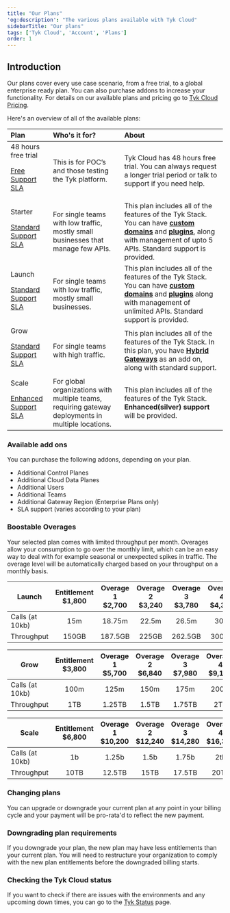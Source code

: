 ```yaml
---
title: "Our Plans"
'og:description': "The various plans available with Tyk Cloud"
sidebarTitle: "Our plans"
tags: ['Tyk Cloud', 'Account', 'Plans']
order: 1
---
```



## Introduction

Our plans cover every use case scenario, from a free trial, to a global enterprise ready plan. You can also purchase addons to increase your functionality. For details on our available plans and pricing go to [Tyk Cloud Pricing](https://tyk.io/price-comparison/).

Here's an overview of all of the available plans:

| **Plan**          | **Who's it for?**                                                                   | **About**                                                                                                                                                                                                                                                                                                                                         |
| :----------------- | :----------------------------------------------------------------------------------- | :------------------------------------------------------------------------------------------------------------------------------------------------------------------------------------------------------------------------------------------------------------------------------------------------------------------------------------------------- |
| 48 hours free trial <p>[Free Support SLA](/5.6/frequently-asked-questions/sla-policies)</p> | This is for POC’s and those testing the Tyk platform. | Tyk Cloud has 48 hours free trial. You can always request a longer trial period or talk to support if you need help. |
| Starter <p>[Standard Support SLA](/5.6/frequently-asked-questions/sla-policies)</p> | For single teams with low traffic, mostly small businesses that manage few APIs. | This plan includes all of the features of the Tyk Stack. You can have **[custom domains](/5.6/tyk-cloud/using-custom-domains)** and **[plugins](/5.6/tyk-cloud/using-plugins)**, along with management of upto 5 APIs. Standard support is provided.|
| Launch <p>[Standard Support SLA](/5.6/frequently-asked-questions/sla-policies)</p> | For single teams with low traffic, mostly small businesses. | This plan includes all of the features of the Tyk Stack. You can have **[custom domains](/5.6/tyk-cloud/using-custom-domains)** and **[plugins](/5.6/tyk-cloud/using-plugins)** along with management of unlimited APIs. Standard support is provided. |
| Grow <p>[Standard Support SLA](/5.6/frequently-asked-questions/sla-policies)</p> | For single teams with high traffic. | This plan includes all of the features of the Tyk Stack. In this plan, you have **[Hybrid Gateways](/5.6/tyk-cloud/environments-deployments/hybrid-gateways)** as an add on, along with standard support. |
| Scale <p>[Enhanced Support SLA](/5.6/frequently-asked-questions/sla-policies)</p> | For global organizations with multiple teams, requiring gateway deployments in multiple locations. | This plan includes all of the features of the Tyk Stack. **Enhanced(silver) support** will be provided. |


<ButtonLeft href="https://tyk.io/sign-up/#cloud" color="green" content="Get started with Cloud free trial" />

### Available add ons

You can purchase the following addons, depending on your plan.

- Additional Control Planes
- Additional Cloud Data Planes
- Additional Users
- Additional Teams
- Additional Gateway Region (Enterprise Plans only)
- SLA support (varies according to your plan)

### Boostable Overages

Your selected plan comes with limited throughput per month. Overages allow your consumption to go over the monthly limit, which can be an easy way to deal with for example seasonal or unexpected spikes in traffic. The overage level will be automatically charged based on your throughput on a monthly basis.

| Launch          | Entitlement $1,800 | Overage 1 $2,700 | Overage 2 $3,240 | Overage 3 $3,780 | Overage 4 $4,320 |
| --------------- | :----------------: | :--------------: | :--------------: | :--------------: | :--------------: |
| Calls (at 10kb) |        15m         |      18.75m      |      22.5m       |      26.5m       |       30m        |
| Throughput      |       150GB        |     187.5GB      |      225GB       |     262.5GB      |      300GB       |

| Grow            | Entitlement $3,800 | Overage 1 $5,700 | Overage 2 $6,840 | Overage 3 $7,980 | Overage 4 $9,120 |
| --------------- | :----------------: | :--------------: | :--------------: | :--------------: | :--------------: |
| Calls (at 10kb) |        100m        |       125m       |       150m       |       175m       |       200m       |
| Throughput      |        1TB         |      1.25TB      |      1.5TB       |      1.75TB      |       2TB        |

| Scale           | Entitlement $6,800 | Overage 1 $10,200 | Overage 2 $12,240 | Overage 3 $14,280 | Overage 4 $16,320 |
| --------------- | :----------------: | :---------------: | :---------------: | :---------------: | :---------------: |
| Calls (at 10kb) |         1b         |       1.25b       |       1.5b        |       1.75b       |        2tb        |
| Throughput      |        10TB        |      12.5TB       |       15TB        |      17.5TB       |       20TB        |

### Changing plans

You can upgrade or downgrade your current plan at any point in your billing cycle and your payment will be pro-rata'd to reflect the new payment.

### Downgrading plan requirements

If you downgrade your plan, the new plan may have less entitlements than your current plan. You will need to restructure your organization to comply with the new plan entitlements before the downgraded billing starts.

### Checking the Tyk Cloud status

If you want to check if there are issues with the environments and any upcoming down times, you can go to the [Tyk Status](https://status.tyk.io/) page.
